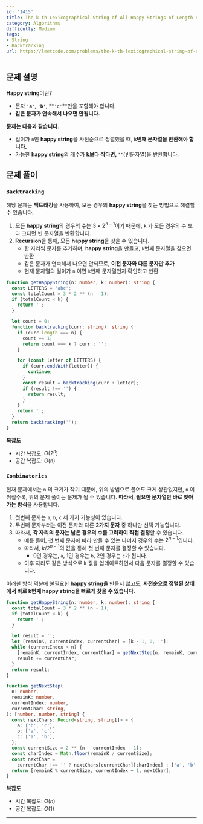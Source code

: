 ```yaml
---
id: '1415'
title: The k-th Lexicographical String of All Happy Strings of Length n
category: Algorithms
difficulty: Medium
tags:
- String
- Backtracking
url: https://leetcode.com/problems/the-k-th-lexicographical-string-of-all-happy-strings-of-length-n
---
```


## 문제 설명

**Happy string**이란?

- 문자 **`'a'`**, **`'b'`**, **`'c'`**만을 포함해야 합니다.
- **같은 문자가 연속해서 나오면 안됩니다.**

**문제는 다음과 같습니다.**

- 길이가 `n`인 **happy string**을 사전순으로 정렬했을 때, **`k`번째 문자열을 반환해야 합니다.**
- 가능한 **happy string**의 개수가 **k보다 작다면, `''`**(빈문자열)을 반환합니다.

## 문제 풀이

### `Backtracking`

해당 문제는 **백트래킹**을 사용하여, 모든 경우의 **happy string**을 찾는 방법으로 해결할 수 있습니다.

1. 모든 **happy string**의 경우의 수는 $3 \times 2^{n-1}$이기 때문에, `k` 가 모든 경우의 수 보다 크다면 빈 문자열을 반환합니다.
2. **Recursion**을 통해, 모든 **happy string**을 찾을 수 있습니다.
   - 한 자리씩 문자를 추가하며, **happy string**을 만들고, `k`번째 문자열을 찾으면 반환
   - 같은 문자가 연속해서 나오면 안되므로, **이전 문자와 다른 문자만 추가**
   - 현재 문자열의 길이가 `n` 이면 `k`번째 문자열인지 확인하고 반환

```typescript filename="solution.ts" copy
function getHappyString(n: number, k: number): string {
  const LETTERS = 'abc';
  const totalCount = 3 * 2 ** (n - 1);
  if (totalCount < k) {
    return '';
  }

  let count = 0;
  function backtracking(curr: string): string {
    if (curr.length === n) {
      count += 1;
      return count === k ? curr : '';
    }

    for (const letter of LETTERS) {
      if (curr.endsWith(letter)) {
        continue;
      }
      const result = backtracking(curr + letter);
      if (result !== '') {
        return result;
      }
    }
    return '';
  }
  return backtracking('');
}
```

**복잡도**

- 시간 복잡도: $O(2^n)$
- 공간 복잡도: $O(n)$

### **`Combinatorics`**

현재 문제에서는 `n` 의 크기가 작기 때문에, 위의 방법으로 풀어도 크게 상관없지만, `n` 이 커질수록, 위의 문제 풀이는 문제가 될 수 있습니다. **따라서, 필요한 문자열만 바로 찾아가는 방식**을 사용합니다.

1. 첫번째 문자는 `a`, `b`, `c` 세 가지 가능성이 있습니다.
2. 두번째 문자부터는 이전 문자와 다른 **2가지 문자** 중 하나만 선택 가능합니다.
3. 따라서, **각 자리의 문자는 남은 경우의 수를 고려하여 직접 결정**할 수 있습니다.
   - 예를 들어, 첫 번째 문자에 따라 만들 수 있는 나머지 경우의 수는 $2^{n-1}$입니다.
   - 따라서, $k / 2^{n-1}$의 값을 통해 첫 번째 문자를 결정할 수 있습니다.
     - 0인 경우는, `a`, 1인 경우는 `b`, 2인 경우는 `c`가 됩니다.
   - 이후 자리도 같은 방식으로 k 값을 업데이트하면서 다음 문자를 결정할 수 있습니다.

이러한 방식 덕분에 불필요한 **happy string을** 만들지 않고도, **사전순으로 정렬된 상태에서 바로 k번째 happy string을 빠르게 찾을 수 있습니다.**

```typescript filename="solution.ts" copy
function getHappyString(n: number, k: number): string {
  const totalCount = 3 * 2 ** (n - 1);
  if (totalCount < k) {
    return '';
  }

  let result = '';
  let [remainK, currentIndex, currentChar] = [k - 1, 0, ''];
  while (currentIndex < n) {
    [remainK, currentIndex, currentChar] = getNextStep(n, remainK, currentIndex, currentChar);
    result += currentChar;
  }
  return result;
}

function getNextStep(
  n: number,
  remainK: number,
  currentIndex: number,
  currentChar: string,
): [number, number, string] {
  const nextChars: Record<string, string[]> = {
    a: ['b', 'c'],
    b: ['a', 'c'],
    c: ['a', 'b'],
  };
  const currentSize = 2 ** (n - currentIndex - 1);
  const charIndex = Math.floor(remainK / currentSize);
  const nextChar =
    currentChar !== '' ? nextChars[currentChar][charIndex] : ['a', 'b', 'c'][charIndex];
  return [remainK % currentSize, currentIndex + 1, nextChar];
}
```

**복잡도**

- 시간 복잡도: $O(n)$
- 공간 복잡도: $O(1)$

---

